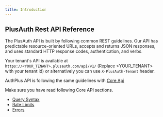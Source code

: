 ```yaml
---
title: Introduction
---
```

<article class="max-w-4xl mx-auto">

  <h2 class="mt-0">PlusAuth Rest API Reference</h2>

  The PlusAuth API is built by following common REST guidelines. Our API has predictable resource-oriented URLs, accepts and returns JSON responses, and uses standard HTTP response codes, authentication, and verbs.

  Your tenant's API is available at `https://<YOUR_TENANT>.plusauth.com/api/v1/` (Replace <YOUR\_TENANT> with your tenant id) or alternatively you can use `X-PlusAuth-Tenant` header.

  AuthPlus API is following the same guidelines with [Core Api](/en/api/core)

  Make sure you have read following Core API sections.
  - [Query Syntax](/en/api/core/query-syntax)
  - [Rate Limits](/en/api/core/rate-limits)
  - [Errors](/en/api/core/errors)

</article>
